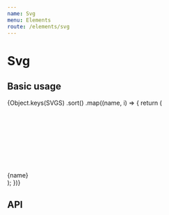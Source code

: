 ```yaml
---
name: Svg
menu: Elements
route: /elements/svg
---
```



# Svg

## Basic usage

<Playground>
  <div
    style={{
      display: 'flex',
      flexWrap: 'wrap',
      alignItems: 'center',
      justifyContent: 'center',
      color: 'white',
    }}
  >
    {Object.keys(SVGS)
      .sort()
      .map((name, i) => {
        return (
          <React.Fragment key={i}>
            <div
              style={{
                display: 'flex',
                flexDirection: 'column',
                flexBasis: '25%',
                minWidth: '100px',
                margin: '16px',
                backgroundColor: 'rgb(11, 95, 255)',
                borderRadius: '8px',
                padding: '16px',
                alignItems: 'center',
                fontSize: '33px',
              }}
            >
              <Svg name={name} />
              <div style={{ fontSize: '12px', wordWrap: 'break-word' }}>
                {name}
              </div>
            </div>
          </React.Fragment>
        );
      })}
  </div>
</Playground>

## API

<Props of={Svg} />

